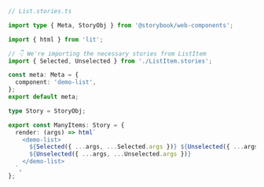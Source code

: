 ```ts
// List.stories.ts

import type { Meta, StoryObj } from '@storybook/web-components';

import { html } from 'lit';

// 👇 We're importing the necessary stories from ListItem
import { Selected, Unselected } from './ListItem.stories';

const meta: Meta = {
  component: 'demo-list',
};
export default meta;

type Story = StoryObj;

export const ManyItems: Story = {
  render: (args) => html`
    <demo-list>
      ${Selected({ ...args, ...Selected.args })} ${Unselected({ ...args, ...Unselected.args })}
      ${Unselected({ ...args, ...Unselected.args })}
    </demo-list>
  `,
};
```
